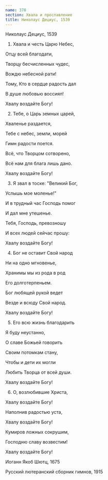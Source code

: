 ```yaml
---
name: 378
section: Хвала и прославление
title: Николаус Дециус, 1539
---
```

Николаус Дециус, 1539


1. Хвала и честь Царю Небес,

Отцу всей благодати,

Творцу бесчисленных чудес,

Вождю небесной рати!

Тому, Кто в сердце радость дал

В душе любовью воссиял!

Хвалу воздайте Богу!


2. Тебе, о Царь земных царей,

Хваленье раздается,

Тебе с небес, земли, морей

Гимн радости поется.

Всё, что Творцом сотворено,

Всё нам для блага лишь дано.

Хвалу воздайте Богу!


3. Я звал в тоске: "Великий Бог,

Услышь мое моленье!"

И в трудный час Господь помог

И дал мне утешенье.

Тебя, Господь, превозношу

И всех людей сейчас прошу:

Хвалу воздайте Богу!


4. Бог не оставит Свой народ

Ни на одно мгновенье,

Хранимы мы из рода в род

Его долготерпеньем.

Бог любящей рукой ведет

Везде и всюду Свой народ.

Хвалу воздайте Богу!


5. Его всю жизнь благодарить

Я буду неустанно,

О славе Божьей говорить

Своим потомкам стану,

Чтобы и дети их могли

Любить Творца от всей души.

Хвалу воздайте Богу!


6. О, возлюбившие Христа,

Хвалу воздайте Богу!

Наполнив радостью уста,

Хвалу воздайте Богу!

Кумиров ложных сокрушим,

Господню славу возвестим!

Хвалу воздайте Богу!


Иоганн Якоб Шютц, 1675

Русский лютеранский сборник гимнов, 1915